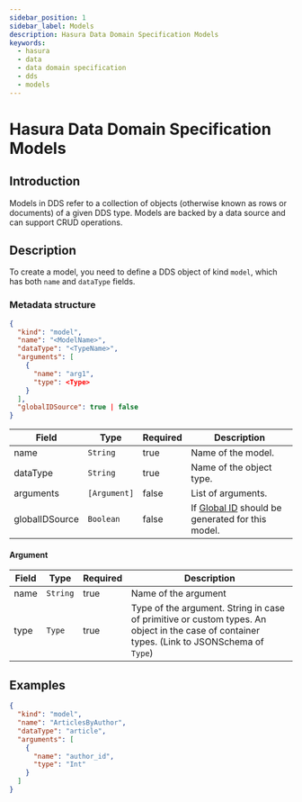 ```yaml
---
sidebar_position: 1
sidebar_label: Models
description: Hasura Data Domain Specification Models
keywords:
  - hasura
  - data
  - data domain specification
  - dds
  - models
---
```


# Hasura Data Domain Specification Models

## Introduction

Models in DDS refer to a collection of objects (otherwise known as rows or documents) of a given DDS type. Models are
backed by a data source and can support CRUD operations.

## Description

To create a model, you need to define a DDS object of kind `model`, which has both `name` and `dataType` fields.

### Metadata structure

```json
{
  "kind": "model",
  "name": "<ModelName>",
  "dataType": "<TypeName>",
  "arguments": [
    {
      "name": "arg1",
      "type": <Type>
    }
  ],
  "globalIDSource": true | false
}
```

| Field          | Type         | Required | Description                                                         |
|----------------|--------------|----------|---------------------------------------------------------------------|
| name           | `String`     | true     | Name of the model.                                                  |
| dataType       | `String`     | true     | Name of the object type.                                            |
| arguments      | `[Argument]` | false    | List of arguments.                                                  |
| globalIDSource | `Boolean`    | false    | If [Global ID](./global-id.mdx) should be generated for this model. |

#### Argument

| Field | Type     | Required | Description                                                                                                                                 |
|-------|----------|----------|---------------------------------------------------------------------------------------------------------------------------------------------|
| name  | `String` | true     | Name of the argument                                                                                                                        |
| type  | `Type`   | true     | Type of the argument. String in case of primitive or custom types. An object in the case of container types. (Link to JSONSchema of `Type`) |

## Examples

```json
{
  "kind": "model",
  "name": "ArticlesByAuthor",
  "dataType": "article",
  "arguments": [
    {
      "name": "author_id",
      "type": "Int"
    }
  ]
}
```
